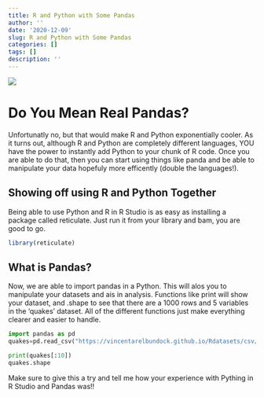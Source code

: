 ```yaml
---
title: R and Python with Some Pandas
author: ''
date: '2020-12-09'
slug: R and Python with Some Pandas
categories: []
tags: []
description: ''
---
```


![ ](https://i.pinimg.com/originals/e0/3d/5b/e03d5b812b2734826f76960eca5b5541.jpg)

# Do You Mean Real Pandas?

Unfortunatly no, but that would make R and Python exponentially cooler. As it turns out, although R and Python are completely different languages, YOU have the power to instantly add Python to your chunk of R code. Once you are able to do that, then you can start using things like panda and be able to manipulate your data hopefuly more efficently (double the languages!). 

## Showing off using R and Python Together

Being able to use Python and R in R Studio is as easy as installing a package called reticulate. Just run it from your library and bam, you are good to go. 

```r
library(reticulate)
```

## What is Pandas?

Now, we are able to import pandas in a Python. This will alos you to manipulate your datasets and ais in analysis. Functions like print will show your dataset, and .shape to see that there are a 1000 rows and 5 variables in the 'quakes' dataset. All of the different functions just make everything clearer and easier to handle. 

```python
import pandas as pd
quakes=pd.read_csv("https://vincentarelbundock.github.io/Rdatasets/csv/datasets/quakes.csv",index_col=0)

print(quakes[:10])
quakes.shape
```

Make sure to give this a try and tell me how your experience with Pything in R Studio and Pandas was!!



